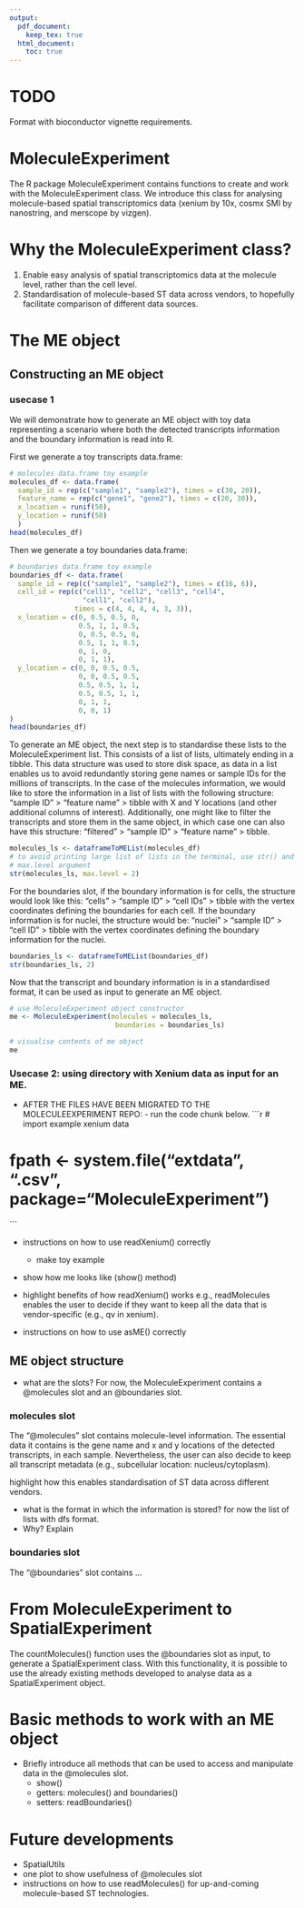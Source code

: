 ```yaml
---
output:
  pdf_document:
    keep_tex: true
  html_document:
    toc: true
---
```

# TODO
Format with bioconductor vignette requirements.

# MoleculeExperiment
The R package MoleculeExperiment contains functions to create and work with the 
MoleculeExperiment class. We introduce this class for analysing molecule-based
spatial transcriptomics data (xenium by 10x, cosmx SMI by nanostring, and 
merscope by vizgen).

# Why the MoleculeExperiment class?
1) Enable easy analysis of spatial transcriptomics data at the molecule level, 
rather than the cell level.
2) Standardisation of molecule-based ST data across vendors, to hopefully
facilitate comparison of different data sources.

# The ME object 

## Constructing an ME object

### usecase 1 
We will demonstrate how to generate an ME object with toy data representing a 
scenario where both the detected transcripts information and the boundary 
information is read into R. 

First we generate a toy transcripts data.frame:
```r
# molecules data.frame toy example
molecules_df <- data.frame(
  sample_id = rep(c("sample1", "sample2"), times = c(30, 20)),
  feature_name = rep(c("gene1", "gene2"), times = c(20, 30)),
  x_location = runif(50),
  y_location = runif(50)
  )
head(molecules_df)
```
Then we generate a toy boundaries data.frame:
```r
# boundaries data.frame toy example
boundaries_df <- data.frame(
  sample_id = rep(c("sample1", "sample2"), times = c(16, 6)),
  cell_id = rep(c("cell1", "cell2", "cell3", "cell4",
                  "cell1", "cell2"),
                times = c(4, 4, 4, 4, 3, 3)),
  x_location = c(0, 0.5, 0.5, 0,
                 0.5, 1, 1, 0.5,
                 0, 0.5, 0.5, 0,
                 0.5, 1, 1, 0.5,
                 0, 1, 0,
                 0, 1, 1),
  y_location = c(0, 0, 0.5, 0.5,
                 0, 0, 0.5, 0.5,
                 0.5, 0.5, 1, 1,
                 0.5, 0.5, 1, 1,
                 0, 1, 1,
                 0, 0, 1)
)
head(boundaries_df)
```
To generate an ME object, the next step is to standardise these lists to the 
MoleculeExperiment list. This consists of a list of lists, ultimately ending in 
a tibble. This data structure was used to store disk space, as data in a list
enables us to avoid redundantly storing gene names or sample IDs for the
millions of transcripts.
In the case of the molecules information, we would like to store the information
in a list of lists with the following structure: "sample ID" > "feature name" >
tibble with X and Y locations (and other additional columns of interest).
Additionally, one might like to filter the transcripts and store them in the
same object, in which case one can also have this structure: "filtered" >
"sample ID" > "feature name" > tibble.

```r
molecules_ls <- dataframeToMEList(molecules_df)
# to avoid printing large list of lists in the terminal, use str() and the
# max.level argument
str(molecules_ls, max.level = 2)
```

For the boundaries slot, if the boundary information is for cells, the structure
would look like this: "cells" > "sample ID" > "cell IDs" > tibble with the
vertex coordinates defining the boundaries for each cell. 
If the boundary information is for nuclei, the structure would be: "nuclei" >
"sample ID" > "cell ID" > tibble with the vertex coordinates defining the
boundary information for the nuclei.

```r
boundaries_ls <- dataframeToMEList(boundaries_df)
str(boundaries_ls, 2)
```

Now that the transcript and boundary information is in a standardised format, it
can be used as input to generate an ME object.

```r
# use MoleculeExperiment object constructor
me <- MoleculeExperiment(molecules = molecules_ls,
                          boundaries = boundaries_ls)

# visualise contents of me object
me
```

### Usecase 2: using directory with Xenium data as input for an ME.

- AFTER THE FILES HAVE BEEN MIGRATED TO THE MOLECULEEXPERIMENT REPO:
      - run the code chunk below.
```r
# import example xenium data

# fpath <- system.file("extdata", ".csv", package="MoleculeExperiment")
```

- instructions on how to use readXenium() correctly
    - make toy example

- show how me looks like (show() method)

- highlight benefits of how readXenium() works
e.g., readMolecules enables the user to decide if they want to keep all the 
data that is vendor-specific (e.g., qv in xenium).
- instructions on how to use asME() correctly


## ME object structure
- what are the slots?
For now, the MoleculeExperiment contains a @molecules slot and an @boundaries
slot. 

### molecules slot
The "@molecules" slot contains molecule-level information. The essential data it 
contains is the gene name and x and y locations of the detected transcripts,
in each sample. Nevertheless, the user can also decide to keep all transcript
metadata (e.g., subcellular location: nucleus/cytoplasm).

highlight how this enables standardisation of ST data across different vendors.

- what is the format in which the information is stored?
for now the list of lists with dfs format.
- Why?
Explain

### boundaries slot
The "@boundaries" slot contains ... 

# From MoleculeExperiment to SpatialExperiment
The countMolecules() function uses the @boundaries slot as input, to generate
a SpatialExperiment class. With this functionality, it is possible to use the
already existing methods developed to analyse data as a SpatialExperiment 
object. 

# Basic methods to work with an ME object
- Briefly introduce all methods that can be used to access and manipulate data 
in the @molecules slot.
    - show() 
    - getters: molecules() and boundaries()
    - setters: readBoundaries()


# Future developments
- SpatialUtils
- one plot to show usefulness of @molecules slot 
- instructions on how to use readMolecules() for up-and-coming molecule-based 
ST technologies.
